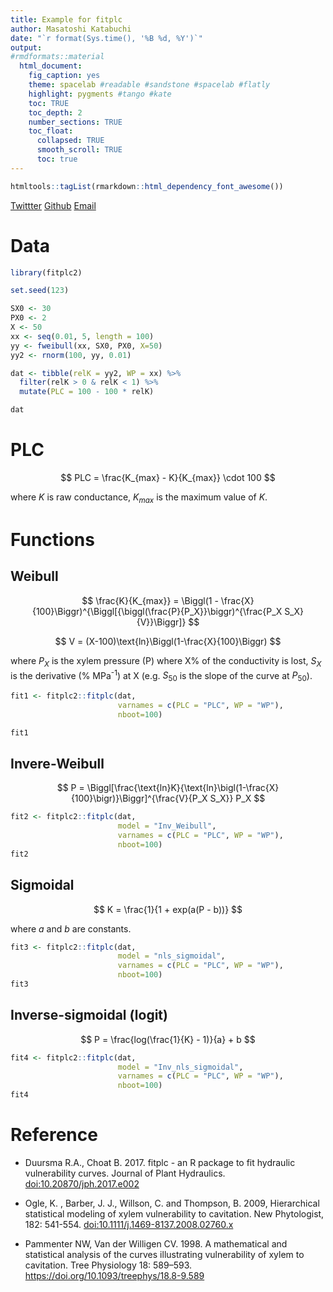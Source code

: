 ```yaml
---
title: Example for fitplc
author: Masatoshi Katabuchi
date: "`r format(Sys.time(), '%B %d, %Y')`"
output:
#rmdformats::material
  html_document:
    fig_caption: yes
    theme: spacelab #readable #sandstone #spacelab #flatly
    highlight: pygments #tango #kate
    toc: TRUE
    toc_depth: 2
    number_sections: TRUE
    toc_float:
      collapsed: TRUE
      smooth_scroll: TRUE
      toc: true
---
```


```r
htmltools::tagList(rmarkdown::html_dependency_font_awesome())
```

<a href="https://twitter.com/mattocci"><i class="fa fa-twitter fa-1x"></i> Twittter</a>
<a href="https://github.com/mattocci27/"><i class="fa fa-github fa-1x"></i> Github</a>
<a href="mailto:mattocci27@gmail.com"><i class="fa fa-envelope fa-1x"></i> Email</a>

# Data

```r
library(fitplc2)

set.seed(123)

SX0 <- 30
PX0 <- 2
X <- 50
xx <- seq(0.01, 5, length = 100)
yy <- fweibull(xx, SX0, PX0, X=50)
yy2 <- rnorm(100, yy, 0.01)

dat <- tibble(relK = yy2, WP = xx) %>%
  filter(relK > 0 & relK < 1) %>%
  mutate(PLC = 100 - 100 * relK)

dat

```

# PLC

$$
PLC = \frac{K_{max} - K}{K_{max}} \cdot 100
$$

where $K$ is raw conductance, $K_{max}$ is the maximum value of $K$.

# Functions

## Weibull

$$
\frac{K}{K_{max}} = \Biggl(1 - \frac{X}{100}\Biggr)^{\Biggl[{\biggl(\frac{P}{P_X}}\biggr)^{\frac{P_X
S_X}{V}}\Biggr]}
$$


$$
V = (X-100)\text{ln}\Biggl(1-\frac{X}{100}\Biggr)
$$

where $P_X$ is the xylem pressure (P) where X% of the conductivity is lost, $S_X$ is the derivative (% MPa^-1^) at X (e.g. $S_{50}$ is the slope of the curve at $P_{50}$).

```r
fit1 <- fitplc2::fitplc(dat,
                        varnames = c(PLC = "PLC", WP = "WP"),
                        nboot=100)

fit1
```


## Invere-Weibull

$$
P = \Biggl[\frac{\text{ln}K}{\text{ln}\bigl(1-\frac{X}{100}\bigr)}\Biggr]^{\frac{V}{P_X
S_X}} P_X
$$


```r
fit2 <- fitplc2::fitplc(dat,
                        model = "Inv_Weibull",
                        varnames = c(PLC = "PLC", WP = "WP"),
                        nboot=100)
fit2
```

## Sigmoidal

$$
K = \frac{1}{1 + exp(a(P - b))}
$$

where $a$ and $b$ are constants.

```r

fit3 <- fitplc2::fitplc(dat,
                        model = "nls_sigmoidal",
                        varnames = c(PLC = "PLC", WP = "WP"),
                        nboot=100)
fit3
```

## Inverse-sigmoidal (logit)

$$
P = \frac{log(\frac{1}{K} - 1)}{a} + b
$$


```r
fit4 <- fitplc2::fitplc(dat,
                        model = "Inv_nls_sigmoidal",
                        varnames = c(PLC = "PLC", WP = "WP"),
                        nboot=100)
fit4
```

# Reference

- Duursma R.A., Choat B. 2017. fitplc - an R package to fit hydraulic vulnerability curves. Journal of Plant Hydraulics. [doi:10.20870/jph.2017.e002](http://jplanthydro.org/article/view/1541)

- Ogle, K. , Barber, J. J., Willson, C. and Thompson, B. 2009, Hierarchical statistical modeling of xylem vulnerability to cavitation. New Phytologist, 182: 541-554. [doi:10.1111/j.1469-8137.2008.02760.x](https://nph.onlinelibrary.wiley.com/doi/full/10.1111/j.1469-8137.2008.02760.x)

- Pammenter NW, Van der Willigen CV. 1998. A mathematical and statistical analysis of the curves illustrating vulnerability of xylem to cavitation. Tree Physiology 18: 589–593. [https://doi.org/10.1093/treephys/18.8-9.589](https://academic.oup.com/treephys/article/18/8-9/589/1632591)
